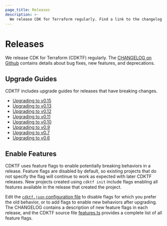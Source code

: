 ```yaml
---
page_title: Releases
description: >-
  We release CDK for Terraform regularly. Find a link to the changelog and upgrade guides. Use feature flags to enable new behaviors.
---
```


# Releases

We release CDK for Terraform (CDKTF) regularly. The [CHANGELOG on Github](https://github.com/hashicorp-broken-link/terraform-cdk/blob/main/CHANGELOG.md) contains details about bug fixes, new features, and deprecations.

## Upgrade Guides

CDKTF includes upgrade guides for releases that have breaking changes.

- [Upgrading to v0.15](/cdktf/release/upgrade-guide-v0-15)
- [Upgrading to v0.13](/cdktf/release/upgrade-guide-v0-13)
- [Upgrading to v0.12](/cdktf/release/upgrade-guide-v0-12)
- [Upgrading to v0.11](/cdktf/release/upgrade-guide-v0-11)
- [Upgrading to v0.10](/cdktf/release/upgrade-guide-v0-10)
- [Upgrading to v0.9](/cdktf/release/upgrade-guide-v0-9)
- [Upgrading to v0.7](/cdktf/release/upgrade-guide-v0-7)
- [Upgrading to v0.6](/cdktf/release/upgrade-guide-v0-6)

## Enable Features

CDKTF uses feature flags to enable potentially breaking behaviors in a release. Feature flags are disabled by default, so existing projects that do not specify the flag will continue to work as expected with later CDKTF releases. New projects created using `cdktf init` include flags enabling all features available in the release that created the project.

Edit the [`cdktf.json` configuration file](/cdktf/create-and-deploy/configuration-file#enable-features) to disable flags for which you prefer the old behavior, or to add flags to enable new behaviors after upgrading. The CHANGELOG contains a description of new feature flags in each release, and the CDKTF source file [features.ts](https://github.com/hashicorp-broken-link/terraform-cdk/blob/main/packages/cdktf/lib/features.ts) provides a complete list of all feature flags.
